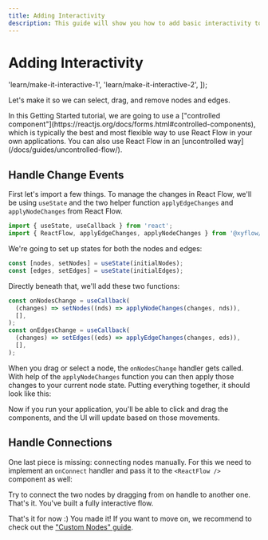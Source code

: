 ```yaml
---
title: Adding Interactivity
description: This guide will show you how to add basic interactivity to your flow.
---
```


# Adding Interactivity

  'learn/make-it-interactive-1',
  'learn/make-it-interactive-2',
]);

Let's make it so we can select, drag, and remove nodes and edges.

<Callout type="info">
  In this Getting Started tutorial, we are going to use a ["controlled
  component"](https://reactjs.org/docs/forms.html#controlled-components), which
  is typically the best and most flexible way to use React Flow in your own
  applications. You can also use React Flow in an [uncontrolled
  way](/docs/guides/uncontrolled-flow/).
</Callout>

## Handle Change Events

First let's import a few things. To manage the changes in React Flow, we'll be using `useState` and the two helper function `applyEdgeChanges` and `applyNodeChanges` from React Flow.

```js
import { useState, useCallback } from 'react';
import { ReactFlow, applyEdgeChanges, applyNodeChanges } from '@xyflow/react';
```

We're going to set up states for both the nodes and edges:

```js
const [nodes, setNodes] = useState(initialNodes);
const [edges, setEdges] = useState(initialEdges);
```

Directly beneath that, we'll add these two functions:

```js
const onNodesChange = useCallback(
  (changes) => setNodes((nds) => applyNodeChanges(changes, nds)),
  [],
);
const onEdgesChange = useCallback(
  (changes) => setEdges((eds) => applyEdgeChanges(changes, eds)),
  [],
);
```

When you drag or select a node, the `onNodesChange` handler gets called. With help of the `applyNodeChanges` function you can then apply those changes to your current node state. Putting everything together, it should look like this:

<RemoteCodeViewer route="learn/make-it-interactive-1" framework="react" />

Now if you run your application, you'll be able to click and drag the components, and the UI will update based on those movements.

## Handle Connections

One last piece is missing: connecting nodes manually. For this we need to implement an `onConnect` handler and pass it to the `<ReactFlow />` component as well:

<RemoteCodeViewer route="learn/make-it-interactive-2" framework="react" />

Try to connect the two nodes by dragging from on handle to another one. That's it. You've built a fully interactive flow.

That's it for now :) You made it! If you want to move on, we recommend to check out the ["Custom Nodes" guide](/learn/customization/custom-nodes).

